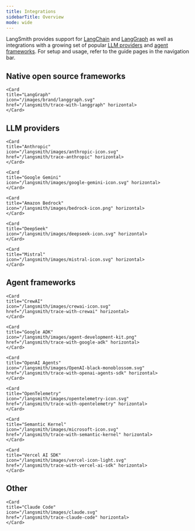 ```yaml
---
title: Integrations
sidebarTitle: Overview
mode: wide
---
```


LangSmith provides support for [LangChain](/oss/python/langchain/overview) and [LangGraph](/oss/python/langgraph/overview) as well as integrations with a growing set of popular [LLM providers](#llm-providers) and [agent frameworks](#agent-frameworks). For setup and usage, refer to the guide pages in the navigation bar.

## Native open source frameworks

<Columns cols={2}>
    <Card
    title="LangChain"
    icon="/images/brand/langchain.svg"
    href="/langsmith/trace-with-langchain" horizontal>
    </Card>

    <Card
    title="LangGraph"
    icon="/images/brand/langgraph.svg"
    href="/langsmith/trace-with-langgraph" horizontal>
    </Card>

</Columns>

## LLM providers

<Columns cols={2}>
    <Card
    title="OpenAI"
    icon="/langsmith/images/OpenAI-black-monoblossom.svg"
    href="/langsmith/trace-openai"
    horizontal>
    </Card>

    <Card
    title="Anthropic"
    icon="/langsmith/images/anthropic-icon.svg"
    href="/langsmith/trace-anthropic" horizontal>
    </Card>

    <Card
    title="Google Gemini"
    icon="/langsmith/images/google-gemini-icon.svg" horizontal>
    </Card>

    <Card
    title="Amazon Bedrock"
    icon="/langsmith/images/bedrock-icon.png" horizontal>
    </Card>

    <Card
    title="DeepSeek"
    icon="/langsmith/images/deepseek-icon.svg" horizontal>
    </Card>

    <Card
    title="Mistral"
    icon="/langsmith/images/mistral-icon.svg" horizontal>
    </Card>

</Columns>

## Agent frameworks

<Columns cols={3}>
    <Card
    title="AutoGen"
    icon="/langsmith/images/ag-icon.svg"
    href="/langsmith/trace-with-autogen" horizontal>
    </Card>

    <Card
    title="CrewAI"
    icon="/langsmith/images/crewai-icon.svg"
    href="/langsmith/trace-with-crewai" horizontal>
    </Card>

    <Card
    title="Google ADK"
    icon="/langsmith/images/agent-development-kit.png"
    href="/langsmith/trace-with-google-adk" horizontal>
    </Card>

    <Card
    title="OpenAI Agents"
    icon="/langsmith/images/OpenAI-black-monoblossom.svg"
    href="/langsmith/trace-with-openai-agents-sdk" horizontal>
    </Card>

    <Card
    title="OpenTelemetry"
    icon="/langsmith/images/opentelemetry-icon.svg"
    href="/langsmith/trace-with-opentelemetry" horizontal>
    </Card>

    <Card
    title="Semantic Kernel"
    icon="/langsmith/images/microsoft-icon.svg"
    href="/langsmith/trace-with-semantic-kernel" horizontal>
    </Card>

    <Card
    title="Vercel AI SDK"
    icon="/langsmith/images/vercel-icon-light.svg"
    href="/langsmith/trace-with-vercel-ai-sdk" horizontal>
    </Card>

</Columns>

## Other

<Columns cols={2}>
    <Card
    title="Instructor"
    icon="/langsmith/images/instructor-icon.svg"
    href="/langsmith/trace-with-instructor" horizontal>
    </Card>

    <Card
    title="Claude Code"
    icon="/langsmith/images/claude.svg"
    href="/langsmith/trace-claude-code" horizontal>
    </Card>

</Columns>

